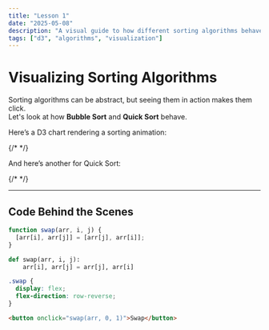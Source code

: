 ```yaml
---
title: "Lesson 1"
date: "2025-05-08"
description: "A visual guide to how different sorting algorithms behave using D3.js."
tags: ["d3", "algorithms", "visualization"]
---
```


# Visualizing Sorting Algorithms

Sorting algorithms can be abstract, but seeing them in action makes them click.  
Let's look at how **Bubble Sort** and **Quick Sort** behave.

Here’s a D3 chart rendering a sorting animation:

{/* <SortingChart algorithm="bubbleSort" /> */}

And here’s another for Quick Sort:

{/* <SortingChart algorithm="quickSort" /> */}

---

## Code Behind the Scenes

```ts
function swap(arr, i, j) {
  [arr[i], arr[j]] = [arr[j], arr[i]];
}
```

```py
def swap(arr, i, j):
    arr[i], arr[j] = arr[j], arr[i]

```

```css
.swap {
  display: flex;
  flex-direction: row-reverse;
}

```

```html
<button onclick="swap(arr, 0, 1)">Swap</button>

```